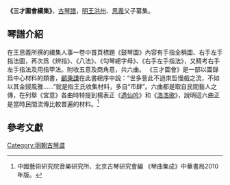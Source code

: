 '''《三才圖會續集》'''，[[古琴譜|古琴譜]]，[[明|明]][[王洪州|王洪州]]、[[思義|思義]]父子纂集。

==琴譜介紹==
在王思義所撰的續集人事一卷中首頁標題《鼓琴圖》內容有手指全稱圖、右手左手指法圖，再次爲《辨指》、《八法》、《勾琴總字母》、《右手左手指法》，又精考右手左手指法及用指甲法。附收五意及商角意，共六曲。
《三才圖會》是一部以圖錄爲中心材料的類書，[[顧秉謙|顧秉謙]]在此書總序中說：“世多訾此不過朿哲慢戲之流，不如以其金鋟風雅……”就是指王氏收集材料，多自“市肆”。六曲都是取自民間藝人之傳，在列舉《宮意》各曲時特提到楊表正《[[遇仙吟|遇仙吟]]》和《[[浩浩歌|浩浩歌]]》，說明這六曲正是當時民間流傳比較普遍的材料。<ref>中國藝術研究院音樂研究所、北京古琴研究會編 《琴曲集成》中華書局2010年版。</ref>

==參考文獻==
{{reflist}}

[[Category:明朝古琴谱|Category:明朝古琴谱]]
